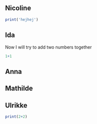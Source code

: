 ## Nicoline

``` r
print('hejhej')
```

## Ida

Now I will try to add two numbers together

```r
1+1
```

## Anna

## Mathilde

## Ulrikke

``` r
print(2+2)
```

